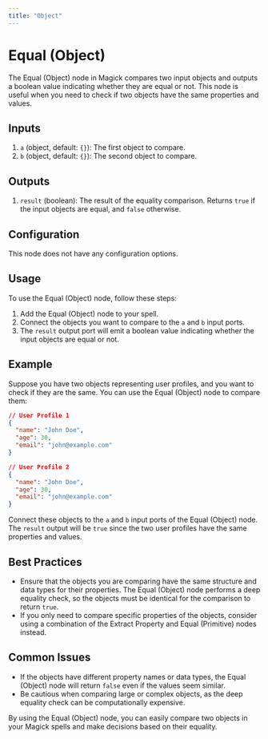 ```yaml
---
title: "Object"
---
```


# Equal (Object)

The Equal (Object) node in Magick compares two input objects and outputs a boolean value indicating whether they are equal or not. This node is useful when you need to check if two objects have the same properties and values.

## Inputs

1. `a` (object, default: `{}`): The first object to compare.
2. `b` (object, default: `{}`): The second object to compare.

## Outputs

1. `result` (boolean): The result of the equality comparison. Returns `true` if the input objects are equal, and `false` otherwise.

## Configuration

This node does not have any configuration options.

## Usage

To use the Equal (Object) node, follow these steps:

1. Add the Equal (Object) node to your spell.
2. Connect the objects you want to compare to the `a` and `b` input ports.
3. The `result` output port will emit a boolean value indicating whether the input objects are equal or not.

## Example

Suppose you have two objects representing user profiles, and you want to check if they are the same. You can use the Equal (Object) node to compare them:

```json
// User Profile 1
{
  "name": "John Doe",
  "age": 30,
  "email": "john@example.com"
}

// User Profile 2
{
  "name": "John Doe",
  "age": 30,
  "email": "john@example.com"
}
```

Connect these objects to the `a` and `b` input ports of the Equal (Object) node. The `result` output will be `true` since the two user profiles have the same properties and values.

## Best Practices

- Ensure that the objects you are comparing have the same structure and data types for their properties. The Equal (Object) node performs a deep equality check, so the objects must be identical for the comparison to return `true`.
- If you only need to compare specific properties of the objects, consider using a combination of the Extract Property and Equal (Primitive) nodes instead.

## Common Issues

- If the objects have different property names or data types, the Equal (Object) node will return `false` even if the values seem similar.
- Be cautious when comparing large or complex objects, as the deep equality check can be computationally expensive.

By using the Equal (Object) node, you can easily compare two objects in your Magick spells and make decisions based on their equality.
